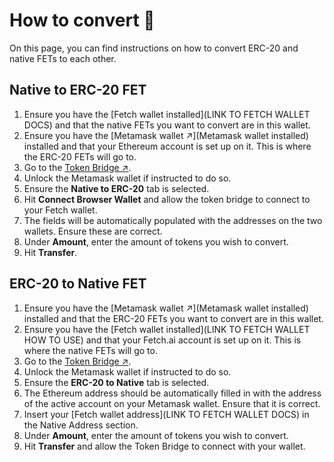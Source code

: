 # How to convert 🔄

On this page, you can find instructions on how to convert ERC-20 and native FETs to each other.

## Native to ERC-20 FET

1. Ensure you have the [Fetch wallet installed](LINK TO FETCH WALLET DOCS) and that the native FETs you want to convert are in this wallet.
2. Ensure you have the [Metamask wallet ↗](Metamask wallet installed) installed and that your Ethereum account is set up on it. This is where the ERC-20 FETs will go to.
3. Go to the [Token Bridge ↗](https://token-bridge.fetch.ai/).
4. Unlock the Metamask wallet if instructed to do so.
5. Ensure the **Native to ERC-20** tab is selected.
6. Hit **Connect Browser Wallet** and allow the token bridge to connect to your Fetch wallet.
7. The fields will be automatically populated with the addresses on the two wallets. Ensure these are correct.
8. Under **Amount**, enter the amount of tokens you wish to convert.
9. Hit **Transfer**.

## ERC-20 to Native FET

1. Ensure you have the [Metamask wallet ↗](Metamask wallet installed) installed and that the ERC-20 FETs you want to convert are in this wallet.
2. Ensure you have the [Fetch wallet installed](LINK TO FETCH WALLET HOW TO USE) and that your Fetch.ai account is set up on it. This is where the native FETs will go to.
3. Go to the [Token Bridge ↗](https://token-bridge.fetch.ai/).
4. Unlock the Metamask wallet if instructed to do so.
5. Ensure the **ERC-20 to Native** tab is selected.
6. The Ethereum address should be automatically filled in with the address of the active account on your Metamask wallet. Ensure that it is correct.
7. Insert your [Fetch wallet address](LINK TO FETCH WALLET DOCS) in the Native Address section.
8. Under **Amount**, enter the amount of tokens you wish to convert.
9. Hit **Transfer** and allow the Token Bridge to connect with your wallet.
